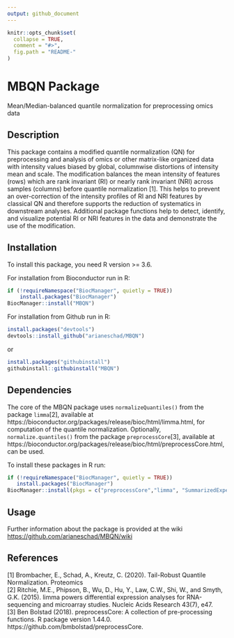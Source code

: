 ```yaml
---
output: github_document
---
```


<!-- README.md is generated from README.Rmd. Please edit that file -->

```r
knitr::opts_chunk$set(
  collapse = TRUE,
  comment = "#>",
  fig.path = "README-"
)
```

# MBQN Package
Mean/Median-balanced quantile normalization for preprocessing omics data

## Description
This package contains a modified quantile normalization (QN) for preprocessing and analysis of omics or other matrix-like organized data with intensity values biased by global, columnwise distortions of intensity mean and scale. The modification balances the mean intensity of features (rows) which are rank invariant (RI) or nearly rank invariant (NRI) across samples (columns) before quantile normalization [1]. This helps to prevent an over-correction of the intensity profiles of RI and NRI features by classical QN and therefore supports the reduction of systematics in downstream analyses. Additional package functions help to detect, identify, and visualize potential RI or NRI features in the data and demonstrate the use of the modification. 
 

## Installation
To install this package, you need R version >= 3.6.

For installation from Bioconductor run in R:
```r
if (!requireNamespace("BiocManager", quietly = TRUE))
    install.packages("BiocManager")
BiocManager::install("MBQN")
```

For installation from Github run in R: 
```r
install.packages("devtools")
devtools::install_github("arianeschad/MBQN")
```
or
```r
install.packages("githubinstall")
githubinstall::githubinstall("MBQN")
```

## Dependencies
The core of the MBQN package uses `normalizeQuantiles()` from the package `limma`[2], available at https://bioconductor.org/packages/release/bioc/html/limma.html, for computation of the quantile normalization. Optionally, `normalize.quantiles()` from the package `preprocessCore`[3], available at https://bioconductor.org/packages/release/bioc/html/preprocessCore.html, can be used. <br/>

To install these packages in R run: <br/>
```r
if (!requireNamespace("BiocManager", quietly = TRUE))
   install.packages("BiocManager")
BiocManager::install(pkgs = c("preprocessCore","limma", "SummarizedExperiment"))
```


## Usage 
Further information about the package is provided at the wiki <br/>
<https://github.com/arianeschad/MBQN/wiki>


## References
[1] Brombacher, E., Schad, A., Kreutz, C. (2020). Tail-Robust Quantile Normalization. Proteomics <br/>
[2] Ritchie, M.E., Phipson, B., Wu, D., Hu, Y., Law, C.W., Shi, W., and Smyth, G.K. (2015). limma powers differential expression analyses for RNA-sequencing and microarray studies. Nucleic Acids Research 43(7), e47. <br/>
[3] Ben Bolstad (2018). preprocessCore: A collection of pre-processing functions. R package version 1.44.0. https://github.com/bmbolstad/preprocessCore.

